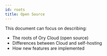 ```yaml
---
id: roots
title: Open Source
---
```


This document can focus on describing: 

- The roots of Ory Cloud (open source)
- Differences between Cloud and self-hosting
- How new features are implemented
